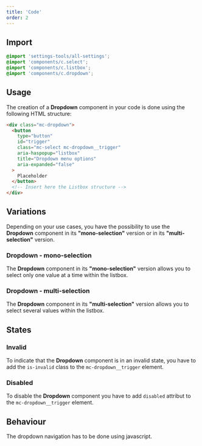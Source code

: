 ```yaml
---
title: 'Code'
order: 2
---
```


## Import

```scss
@import 'settings-tools/all-settings';
@import 'components/c.select';
@import 'components/c.listbox';
@import 'components/c.dropdown';
```

## Usage

The creation of a **Dropdown** component in your code is done using the following HTML structure:

```HTML
<div class="mc-dropdown">
  <button
    type="button"
    id="trigger"
    class="mc-select mc-dropdown__trigger"
    aria-haspopup="listbox"
    title="Dropdown menu options"
    aria-expanded="false"
  >
    Placeholder
  </button>
  <!-- Insert here the Listbox structure -->
</div>
```

## Variations

Depending on your use cases, you have the possibility to use the **Dropdown** component in its **"mono-selection"** version or in its **"multi-selection"** version.

### Dropdown - mono-selection

The **Dropdown** component in its **"mono-selection"** version allows you to select only one value at a time within the listbox.

<Preview path="default" />

### Dropdown - multi-selection

The **Dropdown** component in its **"multi-selection"** version allows you to select several values within the listbox.

<Preview path="multi" />

## States

### Invalid

To indicate that the **Dropdown** component is in an invalid state, you have to add the `is-invalid` class to the `mc-dropdown__trigger` element.

<Preview path="invalid" />

### Disabled

To disable the **Dropdown** component you have to add `disabled` attribut to the `mc-dropdown__trigger` element.

<Preview path="disabled" />

## Behaviour

<Highlight theme="warning">

The dropdown navigation has to be done using javascript.

</Highlight>
